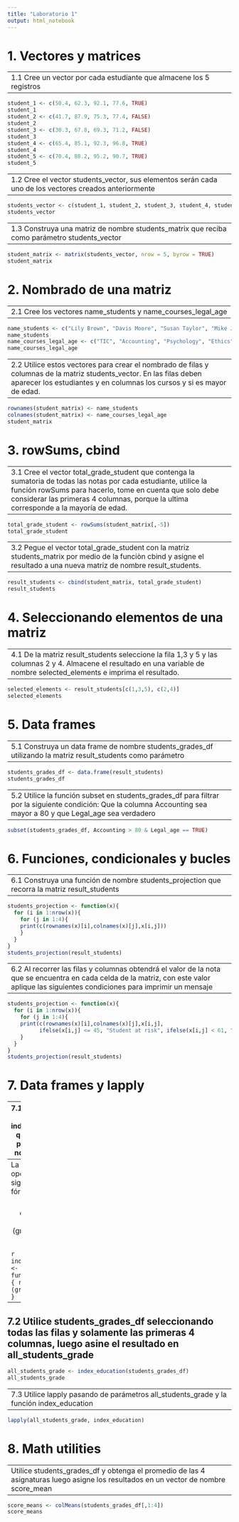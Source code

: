 ```yaml
---
title: "Laboratorio 1"
output: html_notebook
---
```


# 1. Vectores y matrices

---
1.1 Cree un vector por cada estudiante que almacene los 5 registros
---

```r
student_1 <- c(50.4, 62.3, 92.1, 77.6, TRUE)
student_1
student_2 <- c(41.7, 87.9, 75.3, 77.4, FALSE)
student_2
student_3 <- c(30.3, 67.8, 69.3, 71.2, FALSE)
student_3
student_4 <- c(65.4, 85.1, 92.3, 96.8, TRUE)
student_4
student_5 <- c(70.4, 88.2, 95.2, 90.7, TRUE)
student_5
```

---
1.2 Cree el vector students_vector, sus elementos serán cada uno de los vectores creados anteriormente
---

```r
students_vector <- c(student_1, student_2, student_3, student_4, student_5)
students_vector
```

---
1.3 Construya una matriz de nombre students_matrix que reciba como parámetro students_vector
---

```r
student_matrix <- matrix(students_vector, nrow = 5, byrow = TRUE)
student_matrix
```

# 2. Nombrado de una matriz


---
2.1 Cree los vectores name_students y name_courses_legal_age
---

```r
name_students <- c("Lily Brown", "Davis Moore", "Susan Taylor", "Mike Jones", "Tom Hill")
name_students
name_courses_legal_age <- c("TIC", "Accounting", "Psychology", "Ethics", "Legal_age")
name_courses_legal_age
```

---
2.2 Utilice estos vectores para crear el nombrado de filas y columnas de la matriz students_vector. En las filas deben aparecer los estudiantes y en columnas los cursos y si es mayor de edad.
---

```r
rownames(student_matrix) <- name_students
colnames(student_matrix) <- name_courses_legal_age
student_matrix
```

# 3. rowSums, cbind

---
3.1 Cree el vector total_grade_student que contenga la sumatoria de todas las notas por cada estudiante, utilice la función rowSums para hacerlo, tome en cuenta que solo debe considerar las primeras 4 columnas, porque la ultima corresponde a la mayoría de edad.
---

```r
total_grade_student <- rowSums(student_matrix[,-5])
total_grade_student
```
---
3.2 Pegue el vector total_grade_student con la matriz students_matrix por medio de la funciòn cbind y asigne el resultado a una nueva matriz de nombre result_students.
---

```r
result_students <- cbind(student_matrix, total_grade_student)
result_students
```

# 4. Seleccionando elementos de una matriz

---
4.1 De la matriz result_students seleccione la fila 1,3 y 5 y las columnas 2 y 4. Almacene el resultado en una variable de nombre selected_elements e imprima el resultado.
---

```r
selected_elements <- result_students[c(1,3,5), c(2,4)]
selected_elements
```

# 5. Data frames

---
5.1 Construya un data frame de nombre students_grades_df utilizando la matriz result_students como parámetro
---

```r
students_grades_df <- data.frame(result_students)
students_grades_df
```

---
5.2 Utilice la función subset en students_grades_df para filtrar por la siguiente condición: Que la columna Accounting sea mayor a 80 y que Legal_age sea verdadero
---

```r
subset(students_grades_df, Accounting > 80 & Legal_age == TRUE)
```

# 6. Funciones, condicionales y bucles

---
6.1 Construya una función de nombre students_projection que recorra la matriz result_students
---

```r
students_projection <- function(x){
  for (i in 1:nrow(x)){
    for (j in 1:4){
    print(c(rownames(x)[i],colnames(x)[j],x[i,j]))
    }
  } 
}
students_projection(result_students)
```

---
6.2 Al recorrer las filas y columnas obtendrá el valor de la nota que se encuentra en cada celda de la matriz, con este valor aplique las siguientes condiciones para imprimir un mensaje
---

```r
students_projection <- function(x){
  for (i in 1:nrow(x)){
    for (j in 1:4){
    print(c(rownames(x)[i],colnames(x)[j],x[i,j], 
          ifelse(x[i,j] <= 45, "Student at risk", ifelse(x[i,j] < 61, "Student may be approved", "Student approved"))))
    }
  } 
}
students_projection(result_students)
```

# 7. Data frames y lapply

---
7.1 Construya la función index_education que reciba un parámetro de nombre grade.
---
La función debe operar la siguiente fórmula
$$ index education = \frac{1 + (grade/100)}{2} $$

```r
index_education <- function(grade){
  return((1 + (grade/100))/2)
}
```
---
7.2 Utilice students_grades_df seleccionando todas las filas y solamente las primeras 4 columnas, luego asine el resultado en all_students_grade
---

```r
all_students_grade <- index_education(students_grades_df)
all_students_grade
```

---
7.3 Utilice lapply pasando de parámetros all_students_grade y la función index_education
---

```r
lapply(all_students_grade, index_education)
```

# 8. Math utilities

---
Utilice students_grades_df y obtenga el promedio de las 4 asignaturas luego asigne los resultados en un vector de nombre score_mean
---

```r
score_means <- colMeans(students_grades_df[,1:4])
score_means
```

